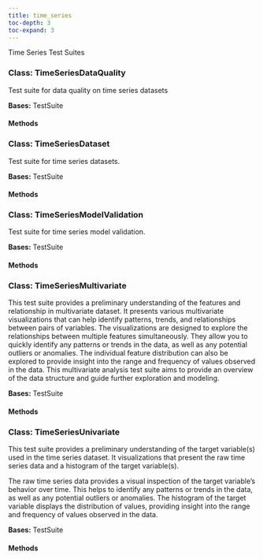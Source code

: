 ```yaml
---
title: time_series
toc-depth: 3
toc-expand: 3
---
```


Time Series Test Suites

### Class: TimeSeriesDataQuality

Test suite for data quality on time series datasets

**Bases:** TestSuite

#### Methods

### Class: TimeSeriesDataset

Test suite for time series datasets.

**Bases:** TestSuite

#### Methods

### Class: TimeSeriesModelValidation

Test suite for time series model validation.

**Bases:** TestSuite

#### Methods

### Class: TimeSeriesMultivariate

This test suite provides a preliminary understanding of the features and relationship in multivariate dataset. It presents various multivariate visualizations that can help identify patterns, trends, and relationships between pairs of variables. The visualizations are designed to explore the relationships between multiple features simultaneously. They allow you to quickly identify any patterns or trends in the data, as well as any potential outliers or anomalies. The individual feature distribution can also be explored to provide insight into the range and frequency of values observed in the data. This multivariate analysis test suite aims to provide an overview of the data structure and guide further exploration and modeling.

**Bases:** TestSuite

#### Methods

### Class: TimeSeriesUnivariate

This test suite provides a preliminary understanding of the target variable(s) used in the time series dataset. It visualizations that present the raw time series data and a histogram of the target variable(s).

The raw time series data provides a visual inspection of the target variable's behavior over time. This helps to identify any patterns or trends in the data, as well as any potential outliers or anomalies. The histogram of the target variable displays the distribution of values, providing insight into the range and frequency of values observed in the data.

**Bases:** TestSuite

#### Methods
